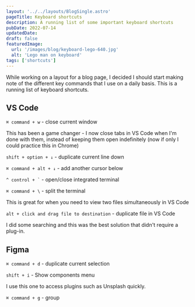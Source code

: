 ```yaml
---
layout: '../../layouts/BlogSingle.astro'
pageTitle: Keyboard shortcuts
description: A running list of some important keyboard shortcuts
pubDate: 2022-07-14
updatedDate:
draft: false
featuredImage:
  url: '/images/blog/keyboard-lego-640.jpg'
  alt: 'Lego man on keyboard'
tags: ['shortcuts']
---
```


While working on a layout for a blog page, I decided I should start making note of the different key commands that I use on a daily basis. This is a running list of keyboard shortcuts.

## VS Code

`⌘ command + w` - close current window

This has been a game changer - I now close tabs in VS Code when I'm done with them, instead of keeping them open indefinitely (now if only I could practice this in Chrome)

`shift + option + ↓` - duplicate current line down

`⌘ command + alt + ↓` - add another cursor below

`` ^ control + ` `` - open/close integrated terminal

`⌘ command + \` - split the terminal

This is great for when you need to view two files simultaneously in VS Code

`alt + click and drag file to destination` - duplicate file in VS Code

I did some searching and this was the best solution that didn't require a plug-in.

## Figma

`⌘ command + d` - duplicate current selection

`shift + i` - Show components menu

I use this one to access plugins such as Unsplash quickly.

`⌘ command + g` - group
